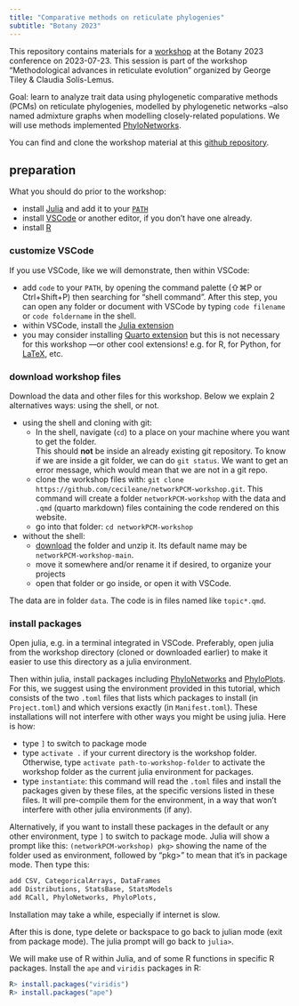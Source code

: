 ```yaml
---
title: "Comparative methods on reticulate phylogenies"
subtitle: "Botany 2023"
---
```


This repository contains materials for a
[workshop](https://gtiley.github.io/Botany2023-Networks/about/) at the
Botany 2023 conference on 2023-07-23.
This session is part of the workshop
"Methodological advances in reticulate evolution"
organized by George Tiley & Claudia Solís-Lemus.

Goal: learn to analyze trait data using phylogenetic comparative methods (PCMs)
on reticulate phylogenies, modelled by phylogenetic networks --also named
admixture graphs when modelling closely-related populations.
We will use methods implemented [PhyloNetworks](https://github.com/crsl4/PhyloNetworks.jl).

You can find and clone the workshop material at this
[github repository](https://github.com/cecileane/networkPCM-workshop).

## preparation

What you should do prior to the workshop:

- install [Julia](https://www.julialang.org/downloads/)
  and add it to your [`PATH`](https://julialang.org/downloads/platform/#optional_add_julia_to_path)
- install [VSCode](https://code.visualstudio.com/download)
  or another editor, if you don't have one already.
- install [R](https://cran.r-project.org)

### customize VSCode

If you use VSCode, like we will demonstrate, then within VSCode:

- add `code` to your `PATH`, by opening the command palette (⇧⌘P or Ctrl+Shift+P)
  then searching for "shell command".
  After this step, you can open any folder or document with VSCode by typing
  `code filename` or `code foldername` in the shell.
- within VSCode, install the
  [Julia extension](https://www.julia-vscode.org/docs/stable/setup/)
- you may consider installing
  [Quarto extension](https://marketplace.visualstudio.com/items?itemName=quarto.quarto)
  but this is not necessary for this workshop
  ---or other cool extensions! e.g. for R, for Python,
  for [LaTeX](https://github.com/James-Yu/LaTeX-Workshop/wiki/Install), etc.

### download workshop files

Download the data and other files for this workshop.
Below we explain 2 alternatives ways: using the shell, or not.

- using the shell and cloning with git:
  * In the shell, navigate (`cd`) to a place on your machine where you want to
    get the folder.  
    This should **not** be inside an already existing git repository.
    To know if we are inside a git folder, we can do `git status`.
    We want to get an error message, which would mean that we are not in a git repo.  
  * clone the workshop files with:
    `git clone https://github.com/cecileane/networkPCM-workshop.git`.
    This command will create a folder `networkPCM-workshop` with the data
    and `.qmd` (quarto markdown) files containing the code rendered on this
    website.
  * go into that folder: `cd networkPCM-workshop`
- without the shell:
  * [download](https://github.com/cecileane/networkPCM-workshop/archive/refs/heads/main.zip)
    the folder and unzip it.
    Its default name may be `networkPCM-workshop-main`.
  * move it somewhere and/or rename it if desired, to organize your projects
  * open that folder or go inside, or open it with VSCode.

The data are in folder `data`.
The code is in files named like `topic*.qmd`.

### install packages

Open julia, e.g. in a terminal integrated in VSCode. Preferably, open julia
from the workshop directory (cloned or downloaded earlier)
to make it easier to use this directory as a julia environment.

Then within julia, install packages including
[PhyloNetworks](http://crsl4.github.io/PhyloNetworks.jl/latest/man/installation/)
and
[PhyloPlots](https://cecileane.github.io/PhyloPlots.jl/stable/man/installation/#Installation).
For this, we suggest using the environment provided in this tutorial,
which consists of the two `.toml` files that lists which packages to install
(in `Project.toml`) and which versions exactly (in `Manifest.toml`).
These installations will not interfere with other ways you might be using julia.
Here is how:

- type `]` to switch to package mode
- type `activate .` if your current directory is the workshop folder.
  Otherwise, type `activate path-to-workshop-folder` to activate
  the workshop folder as the current julia environment for packages.
- type `instantiate`: this command will read the `.toml` files and install
  the packages given by these files, at the specific versions listed in these
  files. It will pre-compile them for the environment, in a way that won't
  interfere with other julia environments (if any).

Alternatively, if you want to install these packages in the default or any
other environment, type `]` to switch to package mode. Julia will show a prompt
like this: `(networkPCM-workshop) pkg>` showing the name of the folder used
as environment, followed by "pkg>" to mean that it's in package mode.
Then type this:
```julia
add CSV, CategoricalArrays, DataFrames
add Distributions, StatsBase, StatsModels
add RCall, PhyloNetworks, PhyloPlots,
```
Installation may take a while, especially if internet is slow.

After this is done, type delete or backspace to go back to julian mode
(exit from package mode). The julia prompt will go back to `julia>`.


We will make use of R within Julia, and of some R functions
in specific R packages.
Install the `ape` and `viridis` packages in R:
```r
R> install.packages("viridis")
R> install.packages("ape")
```
